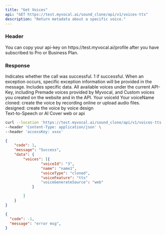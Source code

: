---
title: "Get Voices"
api: "GET https://test.myvocal.ai/sound_clone/api/v1/voices-tts"
description: "Return metadata about a specific voice."
---
### Header
<ParamField header="accessKey"   type="string" required>
  You can copy your api-key on https://test.myvocal.ai/profile after you have subscribed to Pro or Business Plan.
</ParamField>


### Response
<ResponseField name="code" type="number" required>
  Indicates whether the call was successful. 1 if successful.
</ResponseField>

<ResponseField name="message" type="string" >
  When an exception occurs, specific exception information will be provided in the message.
</ResponseField>

<ResponseField name="data" type="object" >
Includes specific data.
    <Expandable title="Toggle object">
        <ResponseField name="voices" type="list">
            All available voices under the current API-Key, including Premade voices provided by Myvocal, and Custom voices you created on the website and in the API.
            <Expandable title="Toggle object">
            <ResponseField name="voiceId" type="string" >
                Your voiceId
            </ResponseField>
            <ResponseField name="name" type="string" >
                Your voiceName
            </ResponseField>
            <ResponseField name="voiceType" type="string" >
                <div>cloned: create the voice by recording online or upload audio files.</div>
                <div>designed: create the voice by voice design</div>
            </ResponseField>
            <ResponseField name="voiceFeature" type="string" >
            Text-to-Speech or AI Cover
            </ResponseField>
            <ResponseField name="voiceGenerateSource" type="string" >
            web or api
            </ResponseField>
            </Expandable>
        </ResponseField>
    </Expandable>
</ResponseField>
<RequestExample>

```bash Example Request
curl --location 'https://test.myvocal.ai/sound_clone/api/v1/voices-tts' \
--header 'Content-Type: application/json' \
--header 'accessKey: xxxx'
```

</RequestExample>

<ResponseExample>

```json  200（success）
{
	"code": 1,
	"message": "Success",
	"data": {
		"voices": [{
				"voiceId": "3",
				"name": "name1",
				"voiceType": "cloned",
				"voiceFeature": "tts"
                "voiceGenerateSource": "web"
			}

		]
	}
}
```
```json  200（fail）
{
  "code": -1,
  "message": "error msg",
}
```

</ResponseExample>

